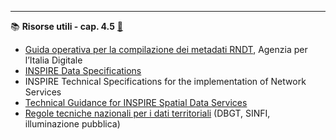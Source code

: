 ----

::: {.callout-tip icon=false #res-4.5 .risorsa}

📚 **Risorse utili - cap. 4.5** [🔗](#res-4.5){.link-req}

- [Guida operativa per la compilazione dei metadati RNDT](https://geodati.gov.it/geoportale/images/struttura/documenti/Manuale-RNDT_2-guida-operativa-compilazione-metadati_v3.0.pdf), Agenzia per l'Italia Digitale
- [INSPIRE Data Specifications](https://knowledge-base.inspire.ec.europa.eu/index_en)
- INSPIRE Technical Specifications for the implementation of Network Services
- [Technical Guidance for INSPIRE Spatial Data Services](https://knowledge-base.inspire.ec.europa.eu/publications/technical-guidance-inspire-spatial-data-services-and-services-allowing-spatial-data-services-be_en)
- [Regole tecniche nazionali per i dati territoriali](https://geodati.gov.it/geoportale/datiterritoriali/regole-tecniche) (DBGT, SINFI, illuminazione pubblica)
:::
